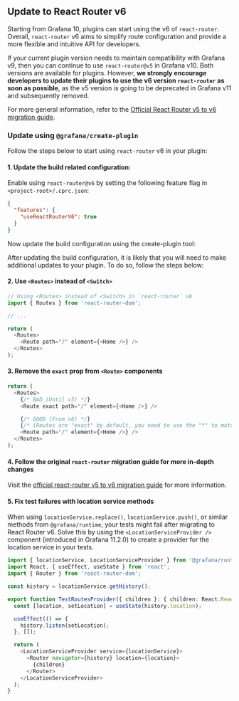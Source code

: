 
## Update to React Router v6

Starting from Grafana 10, plugins can start using the v6 of `react-router`. Overall, `react-router` v6 aims to simplify route configuration and provide a more flexible and intuitive API for developers.

If your current plugin version needs to maintain compatibility with Grafana v9, then you can continue to use `react-router@v5` in Grafana v10. Both versions are available for plugins. However, **we strongly encourage developers to update their plugins to use the v6 version `react-router` as soon as possible**, as the v5 version is going to be deprecated in Grafana v11 and subsequently removed.

For more general information, refer to the [Official React Router v5 to v6 migration guide](https://reactrouter.com/en/main/upgrading/v5).

### Update using `@grafana/create-plugin`

Follow the steps below to start using `react-router` v6 in your plugin:

#### 1. Update the build related configuration:

Enable using `react-router@v6` by setting the following feature flag in `<project-root>/.cprc.json`:

```json title="<project-root>/.cprc.json"
{
  "features": {
    "useReactRouterV6": true
  }
}
```

Now update the build configuration using the create-plugin tool:

<UpdateNPM />

After updating the build configuration, it is likely that you will need to make additional updates to your plugin. To do so, follow the steps below:

#### 2. Use `<Routes>` instead of `<Switch>`

```typescript title="src/Routes.tsx"
// Using <Routes> instead of <Switch> in `react-router` v6
import { Routes } from 'react-router-dom';

// ...

return (
  <Routes>
    <Route path="/" element={<Home />} />
  </Routes>
);
```

#### 3. Remove the `exact` prop from `<Route>` components

```typescript title="src/Routes.tsx"
return (
  <Routes>
    {/* BAD (Until v5) */}
    <Route exact path="/" element={<Home />} />

    {/* GOOD (From v6) */}
    {/* (Routes are "exact" by default, you need to use the "*" to match sub-routes) */}
    <Route path="/" element={<Home />} />
  </Routes>
);
```

#### 4. Follow the original `react-router` migration guide for more in-depth changes

Visit the [official react-router v5 to v6 migration guide](https://reactrouter.com/en/main/upgrading/v5) for more information.

#### 5. Fix test failures with location service methods

When using `locationService.replace()`, `locationService.push()`, or similar methods from `@grafana/runtime`, your tests might fail after migrating to React Router v6. Solve this by using the `<LocationServiceProvider />` component (introduced in Grafana 11.2.0) to create a provider for the location service in your tests.

```typescript title="test/test-utils.tsx"
import { locationService, LocationServiceProvider } from '@grafana/runtime';
import React, { useEffect, useState } from 'react';
import { Router } from 'react-router-dom';

const history = locationService.getHistory();

export function TestRoutesProvider({ children }: { children: React.ReactNode }) {
  const [location, setLocation] = useState(history.location);

  useEffect(() => {
    history.listen(setLocation);
  }, []);

  return (
    <LocationServiceProvider service={locationService}>
      <Router navigator={history} location={location}>
        {children}
      </Router>
    </LocationServiceProvider>
  );
}
```
